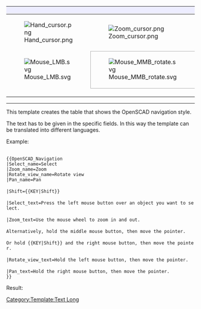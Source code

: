 {| class="mousemodel" style="border-style:solid; border-width:1px; border-color:#aaaaaa; padding:1px; border-spacing:18px 0px; width:100%;"
! style="width:20%; background: #ededff; padding:2px 2px;" | {{{Select_name}}}
! colspan="3" style="width:36%; background: #ededff; padding:2px 2px;" | {{{Zoom_name}}}
! colspan="2" style="width:24%; background: #ededff; padding:2px 2px;" | {{{Rotate_view_name}}}
! style="width:20%; background: #ededff; padding:2px 2px;" | {{{Pan_name}}}

|- style="text-align:center;"
| [[Image:Hand_cursor.png]]
| colspan="3" | [[Image:Zoom_cursor.png]]
| colspan="2" | [[Image:Rotate_cursor.png]]
| [[Image:Pan_cursor.png]]

|- style="text-align:center;"
| [[Image:Mouse_LMB.svg]]
| style="width:12%; border-style:solid; border-width:1px; border-color:#aaaaaa" | [[Image:Mouse_MMB_rotate.svg]]
| style="width:12%; border-style:solid; border-width:1px; border-color:#aaaaaa" | [[Image:Mouse_MMB_hold.svg]]
| style="width:12%; border-style:solid; border-width:1px; border-color:#aaaaaa" | {{{Shift}}}+[[Image:Mouse_RMB_hold.svg]]
| style="width:12%; border-style:solid; border-width:1px; border-color:#aaaaaa" | [[Image:Mouse_LMB_hold.svg]]
| style="width:12%; border-style:solid; border-width:1px; border-color:#aaaaaa" | [[File:Mouse_MMB+RMB_hold.svg]]
| [[Image:Mouse_RMB_hold.svg]]

|- style="vertical-align:top; background:#efefef;"
| {{{Select_text}}}
| colspan="3" | {{{Zoom_text}}}
| colspan="2" | {{{Rotate_view_text}}}
| {{{Pan_text}}}
|}<noinclude>

----

This template creates the table that shows the OpenSCAD navigation style.

The text has to be given in the specific fields. In this way the template can be translated into different languages.

Example:

 <nowiki>
{{OpenSCAD_Navigation
|Select_name=Select
|Zoom_name=Zoom
|Rotate_view_name=Rotate view
|Pan_name=Pan

|Shift={{KEY|Shift}}

|Select_text=Press the left mouse button over an object you want to select.

|Zoom_text=Use the mouse wheel to zoom in and out.

Alternatively, hold the middle mouse button, then move the pointer.

Or hold {{KEY|Shift}} and the right mouse button, then move the pointer.

|Rotate_view_text=Hold the left mouse button, then move the pointer.

|Pan_text=Hold the right mouse button, then move the pointer.
}}</nowiki>

Result:

{{OpenSCAD_Navigation
|Select_name=Select
|Zoom_name=Zoom
|Rotate_view_name=Rotate view
|Pan_name=Pan

|Shift={{KEY|Shift}}

|Select_text=Press the left mouse button over an object you want to select.

|Zoom_text=Use the mouse wheel to zoom in and out.

Alternatively, hold the middle mouse button, then move the pointer.

Or hold {{KEY|Shift}} and the right mouse button, then move the pointer.

|Rotate_view_text=Hold the left mouse button, then move the pointer.

|Pan_text=Hold the right mouse button, then move the pointer.
}}

[[Category:Template:Text Long]]
</noinclude>